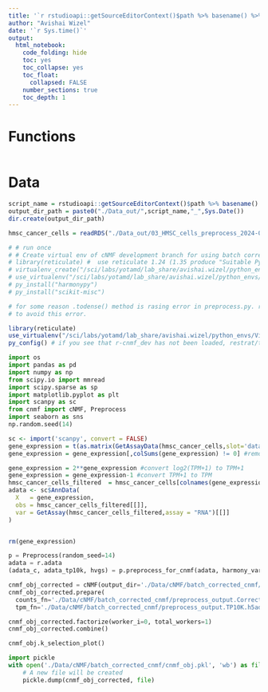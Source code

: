 ```yaml
---
title: '`r rstudioapi::getSourceEditorContext()$path %>% basename() %>% gsub(pattern = "\\.Rmd",replacement = "")`' 
author: "Avishai Wizel"
date: '`r Sys.time()`'
output: 
  html_notebook: 
    code_folding: hide
    toc: yes
    toc_collapse: yes
    toc_float: 
      collapsed: FALSE
    number_sections: true
    toc_depth: 1
---
```




# Functions

```r
```
# Data

```r
script_name = rstudioapi::getSourceEditorContext()$path %>% basename() %>% gsub(pattern = "\\.Rmd",replacement = "")
output_dir_path = paste0("./Data_out/",script_name,"_",Sys.Date())
dir.create(output_dir_path)

```

```r
hmsc_cancer_cells = readRDS("./Data_out/03_HMSC_cells_preprocess_2024-05-12/acc1_cancer_cells_2500features_integrated_V5.RDS")
```

```r
# # run once
# # Create virtual env of cNMF development branch for using batch correction
# library(reticulate) #  use reticulate 1.24 (1.35 produce "Suitable Python installation for creating a venv not found")
# virtualenv_create("/sci/labs/yotamd/lab_share/avishai.wizel/python_envs/Virtual_env/cnmf_dev", packages = "https://github.com/dylkot/cNMF/archive/development.zip")
# use_virtualenv("/sci/labs/yotamd/lab_share/avishai.wizel/python_envs/Virtual_env/cnmf_dev/",required = T)
# py_install("harmonypy") 
# py_install("scikit-misc")

# for some reason .todense() method is rasing error in preprocess.py. remove all .todense() in /sci/labs/yotamd/lab_share/avishai.wizel/python_envs/Virtual_env/cnmf_dev/lib/python3.8/site-packages/cnmf/preprocess.py
# to avoid this error.
```

```r
library(reticulate)
use_virtualenv("/sci/labs/yotamd/lab_share/avishai.wizel/python_envs/Virtual_env/cnmf_dev/",required = T)
py_config() # if you see that r-cnmf_dev has not been loaded, restrat/terminate r and try again

```

```python
import os
import pandas as pd
import numpy as np
from scipy.io import mmread
import scipy.sparse as sp
import matplotlib.pyplot as plt
import scanpy as sc
from cnmf import cNMF, Preprocess
import seaborn as sns
np.random.seed(14)
```

```r
sc <- import('scanpy', convert = FALSE)
gene_expression = t(as.matrix(GetAssayData(hmsc_cancer_cells,slot='data',assay = "RNA")))
gene_expression = gene_expression[,colSums(gene_expression) != 0] #remove genes with 0 expression in all cells

gene_expression = 2**gene_expression #convert log2(TPM+1) to TPM+1
gene_expression = gene_expression-1 #convert TPM+1 to TPM
hmsc_cancer_cells_filtered  = hmsc_cancer_cells[colnames(gene_expression),]
adata <- sc$AnnData(
  X   = gene_expression, 
  obs = hmsc_cancer_cells_filtered[[]],
  var = GetAssay(hmsc_cancer_cells_filtered,assay = "RNA")[[]]
)


rm(gene_expression)
```

```python
p = Preprocess(random_seed=14)
adata = r.adata
(adata_c, adata_tp10k, hvgs) = p.preprocess_for_cnmf(adata, harmony_vars='orig.ident', n_top_rna_genes = 2000,max_scaled_thresh = 50, quantile_thresh = .9999,theta = 2, makeplots=True,save_output_base=r.output_dir_path + "/preprocess_output")
```



```python
cnmf_obj_corrected = cNMF(output_dir='./Data/cNMF/batch_corrected_cnmf/', name='BatchCorrected_NMF')
cnmf_obj_corrected.prepare(
  counts_fn='./Data/cNMF/batch_corrected_cnmf/preprocess_output.Corrected.HVG.Varnorm.h5ad',
  tpm_fn='./Data/cNMF/batch_corrected_cnmf/preprocess_output.TP10K.h5ad', genes_file='./Data/cNMF/batch_corrected_cnmf/preprocess_output.Corrected.HVGs.txt',components=np.arange(3,11), n_iter=20, seed=14, num_highvar_genes=2000)
```

```python
cnmf_obj_corrected.factorize(worker_i=0, total_workers=1)
cnmf_obj_corrected.combine()
```
```python
cnmf_obj.k_selection_plot()
```

```python
import pickle
with open('./Data/cNMF/batch_corrected_cnmf/cnmf_obj.pkl', 'wb') as file: 
    # A new file will be created 
    pickle.dump(cnmf_obj_corrected, file) 


```

